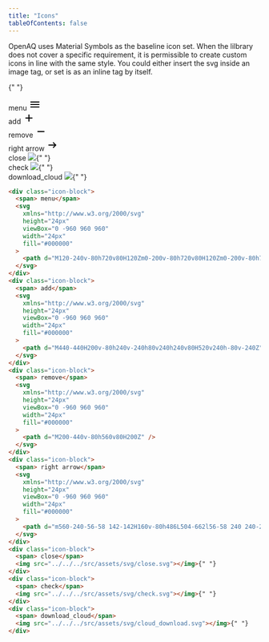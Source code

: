 ```yaml
---
title: "Icons"
tableOfContents: false
---
```


OpenAQ uses Material Symbols as the baseline icon set.
When the lilbrary does not cover a specific requirement,
it is permissible to create custom icons in line with
the same style. You could either insert the svg inside
an image tag, or set is as an inline tag by itself.

<div class="overview-icons-wrapper">

{" "}

<div class="icon-block">
  <span> menu</span>
  <svg
    xmlns="http://www.w3.org/2000/svg"
    height="24px"
    viewBox="0 -960 960 960"
    width="24px"
    fill="#000000"
  >
    <path d="M120-240v-80h720v80H120Zm0-200v-80h720v80H120Zm0-200v-80h720v80H120Z" />
  </svg>
</div>
<div class="icon-block">
  <span> add</span>
  <svg
    xmlns="http://www.w3.org/2000/svg"
    height="24px"
    viewBox="0 -960 960 960"
    width="24px"
    fill="#000000"
  >
    <path d="M440-440H200v-80h240v-240h80v240h240v80H520v240h-80v-240Z" />
  </svg>
</div>
<div class="icon-block">
  <span> remove</span>
  <svg
    xmlns="http://www.w3.org/2000/svg"
    height="24px"
    viewBox="0 -960 960 960"
    width="24px"
    fill="#000000"
  >
    <path d="M200-440v-80h560v80H200Z" />
  </svg>
</div>
<div class="icon-block">
  <span> right arrow</span>
  <svg
    xmlns="http://www.w3.org/2000/svg"
    height="24px"
    viewBox="0 -960 960 960"
    width="24px"
    fill="#000000"
  >
    <path d="m560-240-56-58 142-142H160v-80h486L504-662l56-58 240 240-240 240Z" />
  </svg>
</div>
<div class="icon-block">
  <span> close</span>
  <img src="/openaq-design-system/assets/svg/close.svg"></img>{" "}
</div>
<div class="icon-block">
  <span> check</span>
  <img src="/openaq-design-system/assets/svg/check.svg"></img>{" "}
</div>
<div class="icon-block">
  <span> download_cloud</span>
  <img src="/openaq-design-system/assets/svg/cloud_download.svg"></img>{" "}
</div>

</div>

```html
<div class="icon-block">
  <span> menu</span>
  <svg
    xmlns="http://www.w3.org/2000/svg"
    height="24px"
    viewBox="0 -960 960 960"
    width="24px"
    fill="#000000"
  >
    <path d="M120-240v-80h720v80H120Zm0-200v-80h720v80H120Zm0-200v-80h720v80H120Z" />
  </svg>
</div>
<div class="icon-block">
  <span> add</span>
  <svg
    xmlns="http://www.w3.org/2000/svg"
    height="24px"
    viewBox="0 -960 960 960"
    width="24px"
    fill="#000000"
  >
    <path d="M440-440H200v-80h240v-240h80v240h240v80H520v240h-80v-240Z" />
  </svg>
</div>
<div class="icon-block">
  <span> remove</span>
  <svg
    xmlns="http://www.w3.org/2000/svg"
    height="24px"
    viewBox="0 -960 960 960"
    width="24px"
    fill="#000000"
  >
    <path d="M200-440v-80h560v80H200Z" />
  </svg>
</div>
<div class="icon-block">
  <span> right arrow</span>
  <svg
    xmlns="http://www.w3.org/2000/svg"
    height="24px"
    viewBox="0 -960 960 960"
    width="24px"
    fill="#000000"
  >
    <path d="m560-240-56-58 142-142H160v-80h486L504-662l56-58 240 240-240 240Z" />
  </svg>
</div>
<div class="icon-block">
  <span> close</span>
  <img src="../../../src/assets/svg/close.svg"></img>{" "}
</div>
<div class="icon-block">
  <span> check</span>
  <img src="../../../src/assets/svg/check.svg"></img>{" "}
</div>
<div class="icon-block">
  <span> download_cloud</span>
  <img src="../../../src/assets/svg/cloud_download.svg"></img>{" "}
</div>
```
